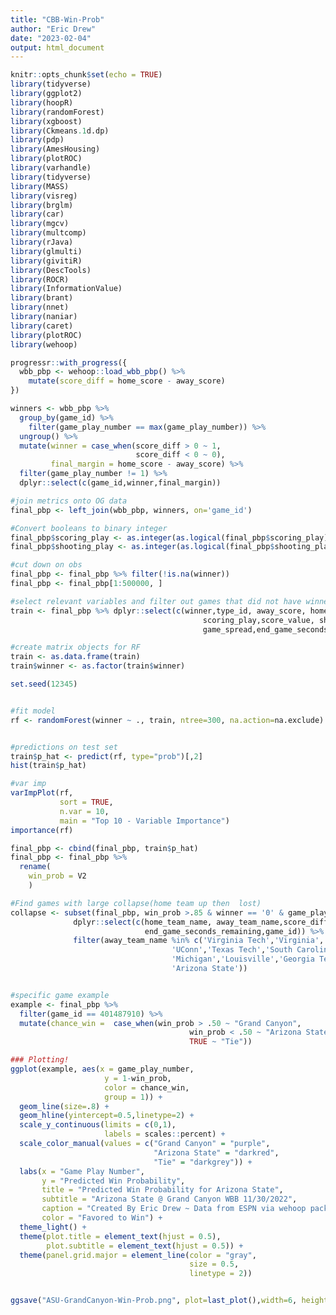 ```yaml
---
title: "CBB-Win-Prob"
author: "Eric Drew"
date: "2023-02-04"
output: html_document
---
```


```r
knitr::opts_chunk$set(echo = TRUE)
library(tidyverse)
library(ggplot2)
library(hoopR)
library(randomForest)
library(xgboost)
library(Ckmeans.1d.dp)
library(pdp)
library(AmesHousing)
library(plotROC)
library(varhandle)
library(tidyverse)
library(MASS)
library(visreg)
library(brglm)
library(car)
library(mgcv)
library(multcomp)
library(rJava)
library(glmulti)
library(givitiR)
library(DescTools)
library(ROCR)
library(InformationValue)
library(brant)
library(nnet)
library(naniar)
library(caret)
library(plotROC)
library(wehoop)
```

```r
progressr::with_progress({
  wbb_pbp <- wehoop::load_wbb_pbp() %>%
    mutate(score_diff = home_score - away_score)
})
```

```r
winners <- wbb_pbp %>% 
  group_by(game_id) %>% 
    filter(game_play_number == max(game_play_number)) %>% 
  ungroup() %>% 
  mutate(winner = case_when(score_diff > 0 ~ 1,
                            score_diff < 0 ~ 0),
         final_margin = home_score - away_score) %>% 
  filter(game_play_number != 1) %>%
  dplyr::select(c(game_id,winner,final_margin))

#join metrics onto OG data
final_pbp <- left_join(wbb_pbp, winners, on='game_id')

#Convert booleans to binary integer
final_pbp$scoring_play <- as.integer(as.logical(final_pbp$scoring_play))
final_pbp$shooting_play <- as.integer(as.logical(final_pbp$shooting_play))

#cut down on obs
final_pbp <- final_pbp %>% filter(!is.na(winner))
final_pbp <- final_pbp[1:500000, ]

#select relevant variables and filter out games that did not have winners
train <- final_pbp %>% dplyr::select(c(winner,type_id, away_score, home_score, period_number,
                                           scoring_play,score_value, shooting_play, home_team_spread,
                                           game_spread,end_game_seconds_remaining, score_diff))

```

```r
#create matrix objects for RF
train <- as.data.frame(train)
train$winner <- as.factor(train$winner)

set.seed(12345)


#fit model 
rf <- randomForest(winner ~ ., train, ntree=300, na.action=na.exclude)


#predictions on test set
train$p_hat <- predict(rf, type="prob")[,2]
hist(train$p_hat)

#var imp
varImpPlot(rf,
           sort = TRUE,
           n.var = 10,
           main = "Top 10 - Variable Importance")
importance(rf)

final_pbp <- cbind(final_pbp, train$p_hat)
final_pbp <- final_pbp %>% 
  rename(
    win_prob = V2
    )
```


```r
#Find games with large collapse(home team up then  lost)
collapse <- subset(final_pbp, win_prob >.85 & winner == '0' & game_play_number>100) %>%
              dplyr::select(c(home_team_name, away_team_name,score_diff, win_prob, game_play_number,
                              end_game_seconds_remaining,game_id)) %>%
              filter(away_team_name %in% c('Virginia Tech','Virginia','Wake Forest','Vanderbilt',
                                    'UConn','Texas Tech','South Carolina','Ohio State','Ole Miss',
                                    'Michigan','Louisville','Georgia Tech','Iowa','Florida',
                                    'Arizona State'))


#specific game example
example <- final_pbp %>% 
  filter(game_id == 401487910) %>% 
  mutate(chance_win =  case_when(win_prob > .50 ~ "Grand Canyon",
                                        win_prob < .50 ~ "Arizona State", 
                                        TRUE ~ "Tie"))
```

```r
### Plotting!
ggplot(example, aes(x = game_play_number,
                     y = 1-win_prob,
                     color = chance_win,
                     group = 1)) +
  geom_line(size=.8) + 
  geom_hline(yintercept=0.5,linetype=2) +
  scale_y_continuous(limits = c(0,1),
                     labels = scales::percent) +
  scale_color_manual(values = c("Grand Canyon" = "purple",
                                "Arizona State" = "darkred",
                                "Tie" = "darkgrey")) +
  labs(x = "Game Play Number",
       y = "Predicted Win Probability",
       title = "Predicted Win Probability for Arizona State",
       subtitle = "Arizona State @ Grand Canyon WBB 11/30/2022",
       caption = "Created By Eric Drew ~ Data from ESPN via wehoop package",
       color = "Favored to Win") +
  theme_light() +
  theme(plot.title = element_text(hjust = 0.5),
        plot.subtitle = element_text(hjust = 0.5)) +
  theme(panel.grid.major = element_line(color = "gray",
                                        size = 0.5,
                                        linetype = 2))


ggsave("ASU-GrandCanyon-Win-Prob.png", plot=last_plot(),width=6, height=4)

```